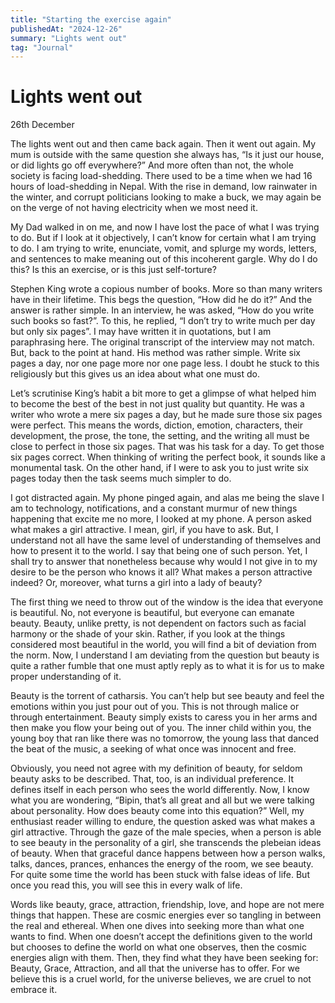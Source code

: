 ```yaml
---
title: "Starting the exercise again"
publishedAt: "2024-12-26"
summary: "Lights went out"
tag: "Journal"
---
```


# Lights went out

26th December

The lights went out and then came back again. Then it went out again. My mum is outside with the same question she always has, “Is it just our house, or did lights go off everywhere?” And more often than not, the whole society is facing load-shedding. There used to be a time when we had 16 hours of load-shedding in Nepal. With the rise in demand, low rainwater in the winter, and corrupt politicians looking to make a buck, we may again be on the verge of not having electricity when we most need it.

My Dad walked in on me, and now I have lost the pace of what I was trying to do. But if I look at it objectively, I can’t know for certain what I am trying to do. I am trying to write, enunciate, vomit, and splurge my words, letters, and sentences to make meaning out of this incoherent gargle. Why do I do this? Is this an exercise, or is this just self-torture?

Stephen King wrote a copious number of books. More so than many writers have in their lifetime. This begs the question, “How did he do it?” And the answer is rather simple. In an interview, he was asked, “How do you write such books so fast?”. To this, he replied, “I don’t try to write much per day but only six pages”. I may have written it in quotations, but I am paraphrasing here. The original transcript of the interview may not match. But, back to the point at hand. His method was rather simple. Write six pages a day, nor one page more nor one page less. I doubt he stuck to this religiously but this gives us an idea about what one must do.

Let’s scrutinise King’s habit a bit more to get a glimpse of what helped him to become the best of the best in not just quality but quantity. He was a writer who wrote a mere six pages a day, but he made sure those six pages were perfect. This means the words, diction, emotion, characters, their development, the prose, the tone, the setting, and the writing all must be close to perfect in those six pages. That was his task for a day. To get those six pages correct. When thinking of writing the perfect book, it sounds like a monumental task. On the other hand, if I were to ask you to just write six pages today then the task seems much simpler to do.

I got distracted again. My phone pinged again, and alas me being the slave I am to technology, notifications, and a constant murmur of new things happening that excite me no more, I looked at my phone. A person asked what makes a girl attractive. I mean, girl, if you have to ask. But, I understand not all have the same level of understanding of themselves and how to present it to the world. I say that being one of such person. Yet, I shall try to answer that nonetheless because why would I not give in to my desire to be the person who knows it all? What makes a person attractive indeed? Or, moreover, what turns a girl into a lady of beauty?

The first thing we need to throw out of the window is the idea that everyone is beautiful. No, not everyone is beautiful, but everyone can emanate beauty. Beauty, unlike pretty, is not dependent on factors such as facial harmony or the shade of your skin. Rather, if you look at the things considered most beautiful in the world, you will find a bit of deviation from the norm. Now, I understand I am deviating from the question but beauty is quite a rather fumble that one must aptly reply as to what it is for us to make proper understanding of it.

Beauty is the torrent of catharsis. You can’t help but see beauty and feel the emotions within you just pour out of you. This is not through malice or through entertainment. Beauty simply exists to caress you in her arms and then make you flow your being out of you. The inner child within you, the young boy that ran like there was no tomorrow, the young lass that danced the beat of the music, a seeking of what once was innocent and free.

Obviously, you need not agree with my definition of beauty, for seldom beauty asks to be described. That, too, is an individual preference. It defines itself in each person who sees the world differently. Now, I know what you are wondering, “Bipin, that’s all great and all but we were talking about personality. How does beauty come into this equation?” Well, my enthusiast reader willing to endure, the question asked was what makes a girl attractive. Through the gaze of the male species, when a person is able to see beauty in the personality of a girl, she transcends the plebeian ideas of beauty. When that graceful dance happens between how a person walks, talks, dances, prances, enhances the energy of the room, we see beauty. For quite some time the world has been stuck with false ideas of life. But once you read this, you will see this in every walk of life.

Words like beauty, grace, attraction, friendship, love, and hope are not mere things that happen. These are cosmic energies ever so tangling in between the real and ethereal. When one dives into seeking more than what one wants to find. When one doesn’t accept the definitions given to the world but chooses to define the world on what one observes, then the cosmic energies align with them. Then, they find what they have been seeking for: Beauty, Grace, Attraction, and all that the universe has to offer. For we believe this is a cruel world, for the universe believes, we are cruel to not embrace it.
